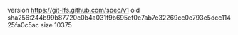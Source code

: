 version https://git-lfs.github.com/spec/v1
oid sha256:244b99b87720c0b4a031f9b695ef0e7ab7e32269cc0c793e5dcc11425fa0c5ac
size 10375
